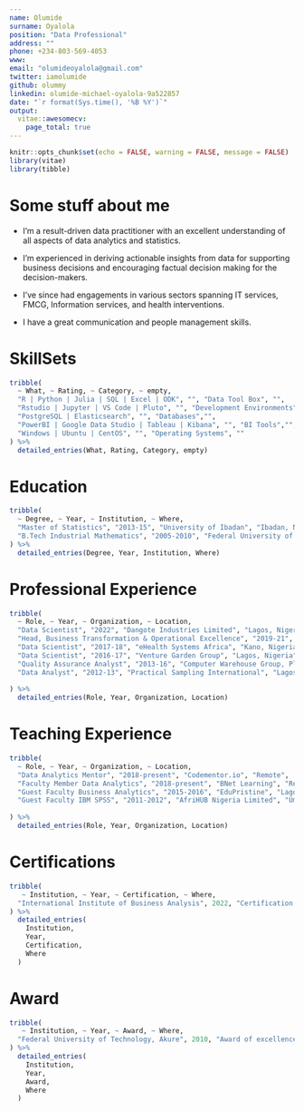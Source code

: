 ```yaml
---
name: Olumide
surname: Oyalola
position: "Data Professional"
address: ""
phone: +234-803-569-4053
www: 
email: "olumideoyalola@gmail.com"
twitter: iamolumide
github: olummy
linkedin: olumide-michael-oyalola-9a522857
date: "`r format(Sys.time(), '%B %Y')`"
output: 
  vitae::awesomecv:
    page_total: true
---
```


```r
knitr::opts_chunk$set(echo = FALSE, warning = FALSE, message = FALSE)
library(vitae)
library(tibble)
```

# Some stuff about me

* I'm a result-driven data practitioner with an excellent understanding of all aspects of data analytics and statistics. 

* I'm experienced in deriving actionable insights from data for supporting business decisions and encouraging factual decision making for the decision-makers. 

* I've since had engagements in various sectors spanning IT services, FMCG, Information services, and health interventions. 

* I have a great communication and people management skills.

# SkillSets

```r

tribble(
  ~ What, ~ Rating, ~ Category, ~ empty,
  "R | Python | Julia | SQL | Excel | ODK", "", "Data Tool Box", "",
  "Rstudio | Jupyter | VS Code | Pluto", "", "Development Environments","",
  "PostgreSQL | Elasticsearch", "", "Databases","",
  "PowerBI | Google Data Studio | Tableau | Kibana", "", "BI Tools","",
  "Windows | Ubuntu | CentOS", "", "Operating Systems", ""
) %>% 
  detailed_entries(What, Rating, Category, empty)

```


# Education

```r
tribble(
  ~ Degree, ~ Year, ~ Institution, ~ Where,
  "Master of Statistics", "2013-15", "University of Ibadan", "Ibadan, Nigeria",
  "B.Tech Industrial Mathematics", "2005-2010", "Federal University of Technology, Akure", "Akure, Nigeria"
) %>% 
  detailed_entries(Degree, Year, Institution, Where)
```

# Professional Experience

```r
tribble(
  ~ Role, ~ Year, ~ Organization, ~ Location,
  "Data Scientist", "2022", "Dangote Industries Limited", "Lagos, Nigeria",
  "Head, Business Transformation & Operational Excellence", "2019-21", "Longbrige Technologies Limited", "Lagos, Nigeria",
  "Data Scientist", "2017-18", "eHealth Systems Africa", "Kano, Nigeria",
  "Data Scientist", "2016-17", "Venture Garden Group", "Lagos, Nigeria",
  "Quality Assurance Analyst", "2013-16", "Computer Warehouse Group, Plc", "Lagos, Nigeria",
  "Data Analyst", "2012-13", "Practical Sampling International", "Lagos, Nigeria"
  
) %>% 
  detailed_entries(Role, Year, Organization, Location)
```



# Teaching Experience

```r
tribble(
  ~ Role, ~ Year, ~ Organization, ~ Location,
  "Data Analytics Mentor", "2018-present", "Codementor.io", "Remote",
  "Faculty Member Data Analytics", "2018-present", "BNet Learning", "Remote",
  "Guest Faculty Business Analytics", "2015-2016", "EduPristine", "Lagos, Nigeria & Beirut, Lebanon",
  "Guest Faculty IBM SPSS", "2011-2012", "AfriHUB Nigeria Limited", "Umuahia, Nigeria"
  
) %>% 
  detailed_entries(Role, Year, Organization, Location)
```

# Certifications

```r
tribble(
   ~ Institution, ~ Year, ~ Certification, ~ Where,
  "International Institute of Business Analysis", 2022, "Certification in Business Data Analytics",  "Canada"
) %>% 
  detailed_entries(
    Institution, 
    Year,
    Certification,
    Where
  )
```

# Award

```r
tribble(
   ~ Institution, ~ Year, ~ Award, ~ Where,
  "Federal University of Technology, Akure", 2010, "Award of excellence for branding the Federal University of Technology, Akure", "Akure, Nigeria"
) %>% 
  detailed_entries(
    Institution, 
    Year,
    Award,
    Where
  )
```

